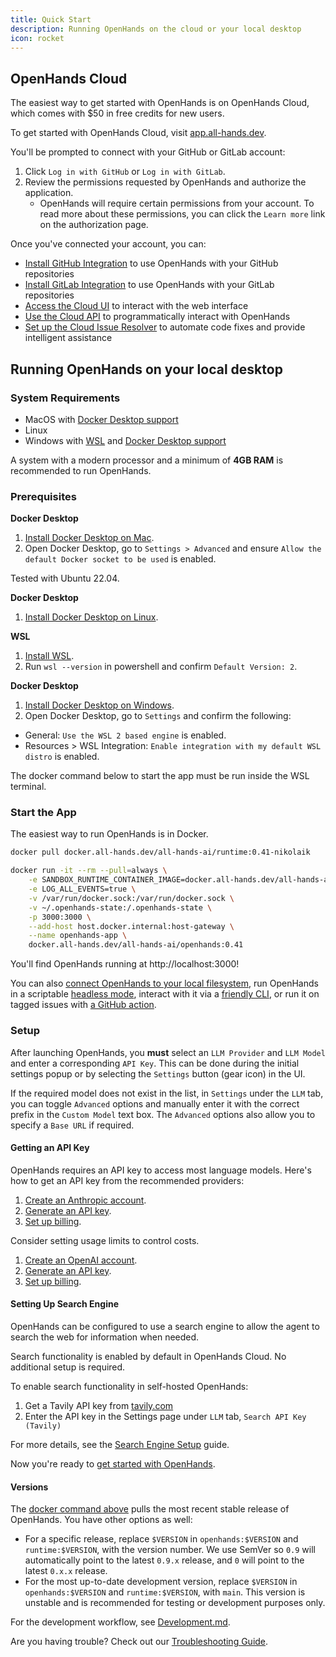 ```yaml
---
title: Quick Start
description: Running OpenHands on the cloud or your local desktop
icon: rocket
---
```


## OpenHands Cloud

The easiest way to get started with OpenHands is on OpenHands Cloud, which comes with $50 in free credits for new users.

To get started with OpenHands Cloud, visit [app.all-hands.dev](https://app.all-hands.dev).

You'll be prompted to connect with your GitHub or GitLab account:

1. Click `Log in with GitHub` or `Log in with GitLab`.
2. Review the permissions requested by OpenHands and authorize the application.
   - OpenHands will require certain permissions from your account. To read more about these permissions,
     you can click the `Learn more` link on the authorization page.


Once you've connected your account, you can:

- [Install GitHub Integration](/usage/cloud/github-installation) to use OpenHands with your GitHub repositories
- [Install GitLab Integration](/usage/cloud/gitlab-installation) to use OpenHands with your GitLab repositories
- [Access the Cloud UI](/usage/cloud/cloud-ui) to interact with the web interface
- [Use the Cloud API](/usage/cloud/cloud-api) to programmatically interact with OpenHands
- [Set up the Cloud Issue Resolver](/usage/cloud/cloud-issue-resolver) to automate code fixes and provide intelligent assistance


## Running OpenHands on your local desktop

### System Requirements

- MacOS with [Docker Desktop support](https://docs.docker.com/desktop/setup/install/mac-install/#system-requirements)
- Linux
- Windows with [WSL](https://learn.microsoft.com/en-us/windows/wsl/install) and [Docker Desktop support](https://docs.docker.com/desktop/setup/install/windows-install/#system-requirements)

A system with a modern processor and a minimum of **4GB RAM** is recommended to run OpenHands.

### Prerequisites

<AccordionGroup>

<Accordion title="MacOS">

  **Docker Desktop**

  1. [Install Docker Desktop on Mac](https://docs.docker.com/desktop/setup/install/mac-install).
  2. Open Docker Desktop, go to `Settings > Advanced` and ensure `Allow the default Docker socket to be used` is enabled.
</Accordion>

<Accordion title="Linux">

  <Note>
  Tested with Ubuntu 22.04.
  </Note>

  **Docker Desktop**

  1. [Install Docker Desktop on Linux](https://docs.docker.com/desktop/setup/install/linux/).

</Accordion>

<Accordion title="Windows">

  **WSL**

  1. [Install WSL](https://learn.microsoft.com/en-us/windows/wsl/install).
  2. Run `wsl --version` in powershell and confirm `Default Version: 2`.

  **Docker Desktop**

  1. [Install Docker Desktop on Windows](https://docs.docker.com/desktop/setup/install/windows-install).
  2. Open Docker Desktop, go to `Settings` and confirm the following:
  - General: `Use the WSL 2 based engine` is enabled.
  - Resources > WSL Integration: `Enable integration with my default WSL distro` is enabled.

  <Note>
  The docker command below to start the app must be run inside the WSL terminal.
  </Note>

</Accordion>

</AccordionGroup>

### Start the App

The easiest way to run OpenHands is in Docker.

```bash
docker pull docker.all-hands.dev/all-hands-ai/runtime:0.41-nikolaik

docker run -it --rm --pull=always \
    -e SANDBOX_RUNTIME_CONTAINER_IMAGE=docker.all-hands.dev/all-hands-ai/runtime:0.41-nikolaik \
    -e LOG_ALL_EVENTS=true \
    -v /var/run/docker.sock:/var/run/docker.sock \
    -v ~/.openhands-state:/.openhands-state \
    -p 3000:3000 \
    --add-host host.docker.internal:host-gateway \
    --name openhands-app \
    docker.all-hands.dev/all-hands-ai/openhands:0.41
```

You'll find OpenHands running at http://localhost:3000!

You can also [connect OpenHands to your local filesystem](https://docs.all-hands.dev/modules/usage/runtimes/docker#connecting-to-your-filesystem),
run OpenHands in a scriptable [headless mode](https://docs.all-hands.dev/modules/usage/how-to/headless-mode),
interact with it via a [friendly CLI](https://docs.all-hands.dev/modules/usage/how-to/cli-mode),
or run it on tagged issues with [a GitHub action](https://docs.all-hands.dev/modules/usage/how-to/github-action).

### Setup

After launching OpenHands, you **must** select an `LLM Provider` and `LLM Model` and enter a corresponding `API Key`.
This can be done during the initial settings popup or by selecting the `Settings`
button (gear icon) in the UI.

If the required model does not exist in the list, in `Settings` under the `LLM` tab, you can toggle `Advanced` options
and manually enter it with the correct prefix in the `Custom Model` text box.
The `Advanced` options also allow you to specify a `Base URL` if required.

#### Getting an API Key

OpenHands requires an API key to access most language models. Here's how to get an API key from the recommended providers:

<AccordionGroup>

<Accordion title="Anthropic (Claude)">

1. [Create an Anthropic account](https://console.anthropic.com/).
2. [Generate an API key](https://console.anthropic.com/settings/keys).
3. [Set up billing](https://console.anthropic.com/settings/billing).

Consider setting usage limits to control costs.

</Accordion>

<Accordion title="OpenAI">

1. [Create an OpenAI account](https://platform.openai.com/).
2. [Generate an API key](https://platform.openai.com/api-keys).
3. [Set up billing](https://platform.openai.com/account/billing/overview).

</Accordion>

</AccordionGroup>

#### Setting Up Search Engine

OpenHands can be configured to use a search engine to allow the agent to search the web for information when needed.

Search functionality is enabled by default in OpenHands Cloud. No additional setup is required.

To enable search functionality in self-hosted OpenHands:

1. Get a Tavily API key from [tavily.com](https://tavily.com/)
2. Enter the API key in the Settings page under `LLM` tab, `Search API Key (Tavily)`

For more details, see the [Search Engine Setup](/usage/search-engine-setup) guide.


Now you're ready to [get started with OpenHands](./getting-started).

#### Versions

The [docker command above](./installation#start-the-app) pulls the most recent stable release of OpenHands. You have other options as well:
- For a specific release, replace `$VERSION` in `openhands:$VERSION` and `runtime:$VERSION`, with the version number.
We use SemVer so `0.9` will automatically point to the latest `0.9.x` release, and `0` will point to the latest `0.x.x` release.
- For the most up-to-date development version, replace `$VERSION` in `openhands:$VERSION` and `runtime:$VERSION`, with `main`.
This version is unstable and is recommended for testing or development purposes only.

For the development workflow, see [Development.md](https://github.com/All-Hands-AI/OpenHands/blob/main/Development.md).

Are you having trouble? Check out our [Troubleshooting Guide](https://docs.all-hands.dev/modules/usage/troubleshooting).
